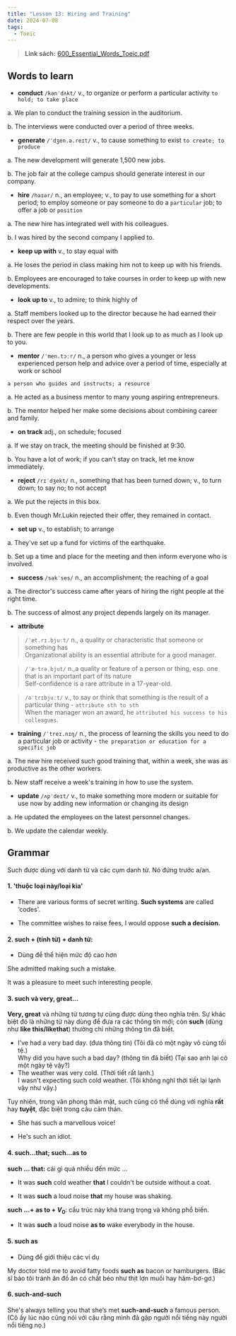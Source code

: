 ```yaml
---
title: "Lesson 13: Hiring and Training"
date: 2024-07-08
tags: 
  - Toeic
---
```

> **Link sách:** [600_Essential_Words_Toeic.pdf](/public/toeic/600_Essential_Words_Toeic.pdf)

## Words to learn

- **conduct** `/kənˈdʌkt/` v., to organize or perform a particular activity
`to hold; to take place`

a. We plan to conduct the training session in the auditorium.

b. The interviews were conducted over a period of three weeks.

- **generate** `/ˈdʒen.ə.reɪt/` v., to cause something to exist `to create; to produce`

a. The new development will generate 1,500 new jobs.

b. The job fair at the college campus should generate interest in our company.

- **hire** `/haɪər/` n., an employee; v., to pay to use something for a short period; to employ someone or pay someone to do a `particular` job; to offer a job or `position`

a. The new hire has integrated well with his colleagues.

b. I was hired by the second company I applied to.

- **keep up with** v., to stay equal with

a. He loses the period in class making him not to keep up with his friends.

b. Employees are encouraged to take courses in order to keep up with new developments.

- **look up to** v., to admire; to think highly of

a. Staff members looked up to the director because he had earned their respect over the years.

b. There are few people in this world that I look up to as much as I look up to you.

- **mentor** `/ˈmen.tɔːr/` n., a person who gives a younger or less experienced person help and advice over a period of time, especially at work or school

`a person who guides and instructs; a resource`

a. He acted as a business mentor to many young aspiring entrepreneurs.

b. The mentor helped her make some decisions about combining career and family.

- **on track** adj., on schedule; focused

a. If we stay on track, the meeting should be finished at 9:30.

b. You have a lot of work; if you can't stay on track, let me know immediately.

- **reject** `/rɪˈdʒekt/` n., something that has been turned down; v., to turn down; to say no; to not accept

a. We put the rejects in this box.

b. Even though Mr.Lukin rejected their offer, they remained in contact.

- **set up** v., to establish; to arrange

a. They've set up a fund for victims of the earthquake.

b. Set up a time and place for the meeting and then inform everyone who is involved.

- **success** `/səkˈses/` n., an accomplishment; the reaching of a goal

a. The director's success came after years of hiring the right people at the right time.

b. The success of almost any project depends largely on its manager.

- **attribute** 

> `/ˈæt.rɪ.bjuːt/` n., a quality or characteristic that someone or something has 
<br/> Organizational ability is an essential attribute for a good manager.

>  `/ˈæ·trəˌbjut/` n.,a quality or feature of a person or thing, esp. one that is an important part of its nature
<br/> Self-confidence is a rare attribute in a 17-year-old.

> `/əˈtrɪbjuːt/` v., to say or think that something is the result of a particular thing - `attribute sth to sth`
<br/> When the manager won an award, he `attributed his success to his colleagues`.

- **training** `/ˈtreɪ.nɪŋ/` n., the process of learning the skills you need to do a particular job or activity - `the preparation or education for a specific job`

a. The new hire received such good training that, within a week, she was as productive as the other workers.

b. New staff receive a week's training in how to use the system.

- **update** `/ʌpˈdeɪt/` v., to make something more modern or suitable for use now by adding new information or changing its design

a. He updated the employees on the latest personnel changes.

b. We update the calendar weekly.

## Grammar
Such được dùng với danh từ và các cụm danh từ. Nó đứng trước a/an.

#### 1. **'thuộc loại này/loại kia'**

- There are various forms of secret writing. **Such systems** are called ‘codes'.

- The committee wishes to raise fees, I would oppose **such a decision.**

#### 2. **such + (tính từ) + danh từ:** 
- Dùng để thể hiện mức độ cao hơn

She admitted making such a mistake.

It was a pleasure to meet such interesting people.

#### 3. **such và very, great...**

**Very, great** và những từ tương tự cũng được dùng theo nghĩa trên. Sự khác biệt đó là những từ này dùng để đưa ra các thông tin mới; còn **such** (dùng như **like this/likethat**) thường chỉ những thông tin đã biết.

- I’ve had a very bad day. (đưa thông tin)
(Tôi đã có một ngày vô cùng tồi tệ.)
<br/> Why did you have such a bad day? (thông tin đã biết)
(Tại sao anh lại có một ngày tệ vậy?)
- The weather was very cold.
(Thời tiết rất lạnh.)
<br/> I wasn't expecting such cold weather.
(Tôi không nghĩ thời tiết lại lạnh vậy như vậy.)

Tuy nhiên, trong văn phong thân mật, such cũng có thể dùng với nghĩa **rất** hay **tuyệt**, đặc biệt trong câu cảm thán.

- She has such a marvellous voice!

- He's such an idiot.

#### 4. **such...that; such...as to**

**such ... that:** cái gì quá nhiều đến mức ...

- It was **such** cold weather **that** I couldn't be outside without a coat.

- It was **such** a loud noise **that** my house was shaking.

**such ...+ as to + $V_0$**: cấu trúc này khá trang trọng và không phổ biến.

- It was **such** a loud noise **as to** wake everybody in the house. 

#### 5. **such as**

- Dùng để giới thiệu các ví dụ

My doctor told me to avoid fatty foods **such as** bacon or hamburgers. (Bác sĩ bảo tôi tránh ăn đồ ăn có chất béo như thịt lợn muối hay hăm-bơ-gơ.)

#### 6. **such-and-such**

She's always telling you that she’s met **such-and-such** a famous person. 
(Cô ấy lúc nào cũng nói với cậu rằng mình đã gặp người nổi tiếng này người nổi tiếng nọ.)
